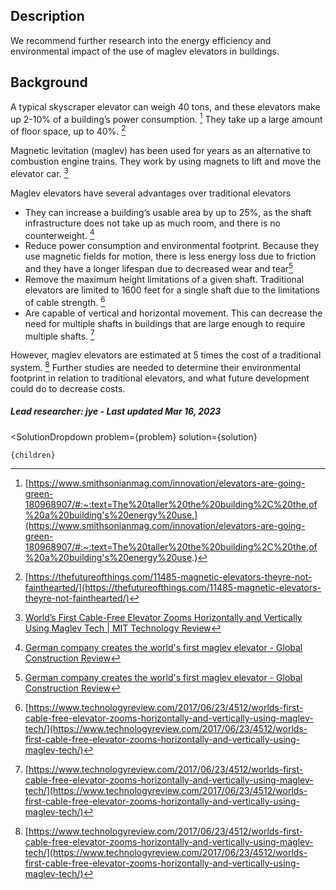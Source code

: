 

## Description

We recommend further research into the energy efficiency and environmental impact of the use of maglev elevators in buildings.

## Background


A typical skyscraper elevator can weigh 40 tons, and these elevators make up 2-10% of a building’s power consumption. [^"6"] They take up a large amount of floor space, up to 40%. [^"4"]


Magnetic levitation (maglev) has been used for years as an alternative to combustion engine trains. They work by using magnets to lift and move the elevator car. [^"1"] 


Maglev elevators have several advantages over traditional elevators
- They can increase a building’s usable area by up to 25%, as the shaft infrastructure does not take up as much room, and there is no counterweight.  [^"5"]
- Reduce power consumption and environmental footprint. Because they use magnetic fields for motion, there is less energy loss due to friction and they have a longer lifespan due to decreased wear and tear[^"5"]
- Remove the maximum height limitations of a given shaft. Traditional elevators are limited to 1600 feet for a single shaft due to the limitations of cable strength. [^"3"]
- Are capable of vertical and horizontal movement. This can decrease the need for multiple shafts in buildings that are large enough to require multiple shafts. [^"3"]


However, maglev elevators are estimated at 5 times the cost of a traditional system. [^"3"] Further studies are needed to determine their environmental footprint in relation to traditional elevators, and what future development could do to decrease costs. 


##### Lead researcher: jye - Last updated Mar 16, 2023

[^"1"]:  [World’s First Cable-Free Elevator Zooms Horizontally and Vertically Using Maglev Tech | MIT Technology Review](https://www.technologyreview.com/2017/06/23/4512/worlds-first-cable-free-elevator-zooms-horizontally-and-vertically-using-maglev-tech/) 
[^"2"]:  [Maglev Goes High Rise? The Potential of Horizontal Maglev Technology for Vertical High-Rise Elevators 2. Journal paper ctbuh.org](https://global.ctbuh.org/resources/papers/download/1235-maglev-goes-high-rise-the-potential-of-horizontal-maglev-technology-for-vertical-high-rise-elevators.pdf) 
[^"3"]:  [https://www.technologyreview.com/2017/06/23/4512/worlds-first-cable-free-elevator-zooms-horizontally-and-vertically-using-maglev-tech/](https://www.technologyreview.com/2017/06/23/4512/worlds-first-cable-free-elevator-zooms-horizontally-and-vertically-using-maglev-tech/) 
[^"4"]:  [https://thefutureofthings.com/11485-magnetic-elevators-theyre-not-fainthearted/](https://thefutureofthings.com/11485-magnetic-elevators-theyre-not-fainthearted/) 
[^"5"]:  [German company creates the world's first maglev elevator - Global Construction Review](https://www.globalconstructionreview.com/germ8an-company-creates-worlds-first-m8agl8ev/) 
[^"6"]:  [https://www.smithsonianmag.com/innovation/elevators-are-going-green-180968907/#:~:text=The%20taller%20the%20building%2C%20the,of%20a%20building's%20energy%20use.](https://www.smithsonianmag.com/innovation/elevators-are-going-green-180968907/#:~:text=The%20taller%20the%20building%2C%20the,of%20a%20building's%20energy%20use.) 

  <SolutionDropdown 
    problem={problem} 
    solution={solution}
  >
    {children}
  </SolutionDropdown>